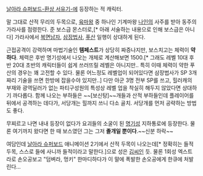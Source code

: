 [[날아라 슈퍼보드-환상 서유기-]]에 등장하는 적 캐릭터.

말 그대로 산적 무리의 두목으로, [[육마왕]] 중 하나인 기계마왕 [[나인]]의 사주를 받아 동주의 가라사를 점령한다. 준 보스급 몬스터로,[* 아래 서술하는 내용으로 인해 보스급은 아니다] 가라사에서 [[복면남자]], [[삼장법사]], [[푸산]] 일행이 상대하게 된다.

근접공격이 강력하며 마법기술인 '''템페스트'''가 상당히 짜증나지만, 보스치고는 체력이 '''약하다'''. 체력은 후반 명기성에서 나오는 개체로 계산해보면 1500.[* 그래도 레벨 10대 후반 20대 초반의 캐릭터들이 쉽게 쓰러뜨릴 레벨은 아니지만.. 특히 이때 체력이 약한 푸산의 경우는 꽤 고전할 수 있다. 물론 어느정도 레벨업이 되어있다면 삼장법사가 SP 3개짜리 기술을 쓰면 한방에 잡을수야 있지만..] 다만 아군 3명 전부 SP를 쓰고, 힐러캐의 부재와 광역딜러가 없는 파티구성원의 특성상 레벨 업을 착실히 해두지 않았다면 상대하기 까다롭다.
함께 나오는 부하들은 ~~[보신탕]~~개들과 산적 부하들인데 플레이어를 뒤에서 공격하는 데다가, 서당개는 힐까지 쓰니 다소 골치. 서당개를 먼저 공략하는 방법도 좋다.
 
무찌르고 나면 내내 등장이 없다가 요괴들의 소굴이 된 [[명기성]] 지하통로에 등장한다. 물론 여기까지 왔다면 한 때 보스였던 그는 그저 '''졸개일 뿐이다'''.~~신분 하락~~

여담인데 [[날아라 슈퍼보드]] 애니메이션 2기에서 산적 두목이 나오는데[* 정확히는 들적 두목, 스스로 들에 사니까 들적이라고 말한다.]으로 성은 [[김]]씨인 듯. 물론 1회성 엑스트라로 손오공보고 "덤벼라, 멍키" 한마디하다가 이 말에 폭발한 손오공에게 한큐에 처발린다...
